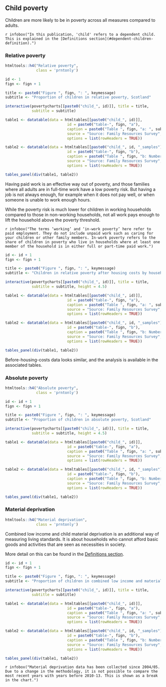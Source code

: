 ## Child poverty {.tabset}

Children are more likely to be in poverty across all measures compared to adults.

`r infobox("In this publication, 'child' refers to a dependent child. This is explained in the [Definitions section](#dependent-children-definition).")`

### Relative poverty

```{r}
htmltools::h4("Relative poverty",
              class = 'prntonly')
```

```{r chart10}

id <- 1
fign <- fign + 1

title <- paste0("Figure ", fign, ": ", keymessage)
subtitle <- "Proportion of children in relative poverty, Scotland"

interactive(povertycharts[[paste0("child_", id)]], title = title, 
            subtitle = subtitle)

table1 <- datatable(data = htmltables[[paste0("child_", id)]],
                            id = paste0("table-", fign, "a"),
                            caption = paste0("Table ", fign, "a: ", subtitle),
                            source = "Source: Family Resources Survey",
                            options = list(rowHeaders = TRUE))

table2 <- datatable(data = htmltables[[paste0("child_", id, "_samples")]],
                            id = paste0("table-", fign, "b"),
                            caption = paste0("Table ", fign, "b: Number of families in each group in the combined three-year survey sample, Scotland"),
                            source = "Source: Family Resources Survey",
                            options = list(rowHeaders = TRUE))

tables_panel(div(table1, table2))

```

Having paid work is an effective way out of poverty, and those families where all adults are in full-time work have a low poverty risk. But having a job is not always enough, for example when it does not pay well, or when someone is unable to work enough hours.

While the poverty risk is much lower for children in working households compared to those in non-working households, not all work pays enough to lift the household above the poverty threshold.

`r infobox("The terms ‘working’ and ‘in-work poverty’ here refer to paid employment. They do not include unpaid work such as caring for your children or other family members. In-work poverty refers to the share of children in poverty who live in households where at least one member of the household is in either full or part-time paid work.")`

```{r chart11}

id <- id + 1
fign <- fign + 1

title <- paste0("Figure ", fign, ": ", keymessage)
subtitle <- "Children in relative poverty after housing costs by household work status, Scotland, Scotland"

interactive(povertycharts[[paste0("child_", id)]], title = title, 
            subtitle = subtitle, height = 4.5)

table1 <- datatable(data = htmltables[[paste0("child_", id)]],
                            id = paste0("table-", fign, "a"),
                            caption = paste0("Table ", fign, "a: ", subtitle),
                            source = "Source: Family Resources Survey",
                            options = list(rowHeaders = TRUE))

table2 <- datatable(data = htmltables[[paste0("child_", id, "_samples")]],
                            id = paste0("table-", fign, "b"),
                            caption = paste0("Table ", fign, "b: Number of families in each group in the combined three-year survey sample, Scotland"),
                            source = "Source: Family Resources Survey",
                            options = list(rowHeaders = TRUE))

tables_panel(div(table1, table2))

```

Before-housing-costs data looks similar, and the analysis is available in the associated tables.

### Absolute poverty

```{r}
htmltools::h4("Absolute poverty",
              class = 'prntonly')
```

```{r chart12}

id <- id + 1
fign <- fign + 1

title <- paste0("Figure ", fign, ": ", keymessage)
subtitle <- "Proportion of children in absolute poverty, Scotland"

interactive(povertycharts[[paste0("child_", id)]], title = title, 
            subtitle = subtitle, height = 4.5)

table1 <- datatable(data = htmltables[[paste0("child_", id)]],
                            id = paste0("table-", fign, "a"),
                            caption = paste0("Table ", fign, "a: ", subtitle),
                            source = "Source: Family Resources Survey",
                            options = list(rowHeaders = TRUE))

table2 <- datatable(data = htmltables[[paste0("child_", id, "_samples")]],
                            id = paste0("table-", fign, "b"),
                            caption = paste0("Table ", fign, "b: Number of families in each group in the combined three-year survey sample, Scotland"),
                            source = "Source: Family Resources Survey",
                            options = list(rowHeaders = TRUE))

tables_panel(div(table1, table2))

```

### Material deprivation

```{r}
htmltools::h4("Material deprivation",
              class = 'prntonly')
```

Combined low income and child material deprivation is an additional way of measuring living standards. It is about households who cannot afford basic goods and activities that are seen as necessities in society.

More detail on this can be found in the [Definitions section](#child-material-deprivation-definition).

```{r chart13}

id <- id + 1
fign <- fign + 1

title <- paste0("Figure ", fign, ": ", keymessage)
subtitle <- "Proportion of children in combined low income and material deprivation, Scotland"

interactive(povertycharts[[paste0("child_", id)]], title = title, 
            subtitle = subtitle)

table1 <- datatable(data = htmltables[[paste0("child_", id)]],
                            id = paste0("table-", fign, "a"),
                            caption = paste0("Table ", fign, "a: ", subtitle),
                            source = "Source: Family Resources Survey",
                            options = list(rowHeaders = TRUE))

table2 <- datatable(data = htmltables[[paste0("child_", id, "_samples")]],
                            id = paste0("table-", fign, "b"),
                            caption = paste0("Table ", fign, "b: Number of families in each group in the combined three-year survey sample, Scotland"),
                            source = "Source: Family Resources Survey",
                            options = list(rowHeaders = TRUE))

tables_panel(div(table1, table2))

```

`r infobox("Material deprivation data has been collected since 2004/05. Due to a change in the methodology, it is not possible to compare the most recent years with years before 2010-13. This is shown as a break in the chart.")`

